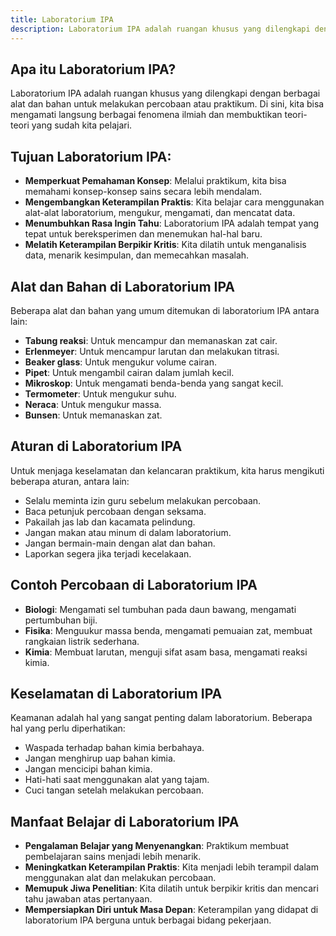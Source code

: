 ```yaml
---
title: Laboratorium IPA
description: Laboratorium IPA adalah ruangan khusus yang dilengkapi dengan berbagai alat dan bahan untuk melakukan percobaan atau praktikum. Di sini, kita bisa mengamati langsung berbagai fenomena ilmiah dan membuktikan teori-teori yang sudah kita pelajari.
---
```


## Apa itu Laboratorium IPA?

Laboratorium IPA adalah ruangan khusus yang dilengkapi dengan berbagai alat dan bahan untuk melakukan percobaan atau praktikum. Di sini, kita bisa mengamati langsung berbagai fenomena ilmiah dan membuktikan teori-teori yang sudah kita pelajari.

## Tujuan Laboratorium IPA:

- **Memperkuat Pemahaman Konsep**: Melalui praktikum, kita bisa memahami konsep-konsep sains secara lebih mendalam.
- **Mengembangkan Keterampilan Praktis**: Kita belajar cara menggunakan alat-alat laboratorium, mengukur, mengamati, dan mencatat data.
- **Menumbuhkan Rasa Ingin Tahu**: Laboratorium IPA adalah tempat yang tepat untuk bereksperimen dan menemukan hal-hal baru.
- **Melatih Keterampilan Berpikir Kritis**: Kita dilatih untuk menganalisis data, menarik kesimpulan, dan memecahkan masalah.

## Alat dan Bahan di Laboratorium IPA

Beberapa alat dan bahan yang umum ditemukan di laboratorium IPA antara lain:

- **Tabung reaksi**: Untuk mencampur dan memanaskan zat cair.
- **Erlenmeyer**: Untuk mencampur larutan dan melakukan titrasi.
- **Beaker glass**: Untuk mengukur volume cairan.
- **Pipet**: Untuk mengambil cairan dalam jumlah kecil.
- **Mikroskop**: Untuk mengamati benda-benda yang sangat kecil.
- **Termometer**: Untuk mengukur suhu.
- **Neraca**: Untuk mengukur massa.
- **Bunsen**: Untuk memanaskan zat.

## Aturan di Laboratorium IPA

Untuk menjaga keselamatan dan kelancaran praktikum, kita harus mengikuti beberapa aturan, antara lain:

- Selalu meminta izin guru sebelum melakukan percobaan.
- Baca petunjuk percobaan dengan seksama.
- Pakailah jas lab dan kacamata pelindung.
- Jangan makan atau minum di dalam laboratorium.
- Jangan bermain-main dengan alat dan bahan.
- Laporkan segera jika terjadi kecelakaan.

## Contoh Percobaan di Laboratorium IPA

- **Biologi**: Mengamati sel tumbuhan pada daun bawang, mengamati pertumbuhan biji.
- **Fisika**: Menguukur massa benda, mengamati pemuaian zat, membuat rangkaian listrik sederhana.
- **Kimia**: Membuat larutan, menguji sifat asam basa, mengamati reaksi kimia.

## Keselamatan di Laboratorium IPA

Keamanan adalah hal yang sangat penting dalam laboratorium. Beberapa hal yang perlu diperhatikan:

- Waspada terhadap bahan kimia berbahaya.
- Jangan menghirup uap bahan kimia.
- Jangan mencicipi bahan kimia.
- Hati-hati saat menggunakan alat yang tajam.
- Cuci tangan setelah melakukan percobaan.

## Manfaat Belajar di Laboratorium IPA

- **Pengalaman Belajar yang Menyenangkan**: Praktikum membuat pembelajaran sains menjadi lebih menarik.
- **Meningkatkan Keterampilan Praktis**: Kita menjadi lebih terampil dalam menggunakan alat dan melakukan percobaan.
- **Memupuk Jiwa Penelitian**: Kita dilatih untuk berpikir kritis dan mencari tahu jawaban atas pertanyaan.
- **Mempersiapkan Diri untuk Masa Depan**: Keterampilan yang didapat di laboratorium IPA berguna untuk berbagai bidang pekerjaan.
